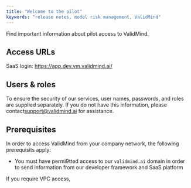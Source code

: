 ```yaml
---
title: "Welcome to the pilot"
keywords: "release notes, model risk management, ValidMind"
---
```


Find important information about pilot access to ValidMind. 

## Access URLs

SaaS login: [https://app.dev.vm.validmind.ai/](https://app.dev.vm.validmind.ai/)

## Users & roles

To ensure the security of our services, user names, passwords, and roles are supplied separately. If you do not have this information, please contact[support@validmind.ai](support@validmind.ai) for assistance.

## Prerequisites

In order to access ValidMind from your company network, the following prerequisits apply:

- You must have permi9tted access to our `validmind.ai` domain in order to send information from our developer framework and SaaS platform

If you require VPC access, 

